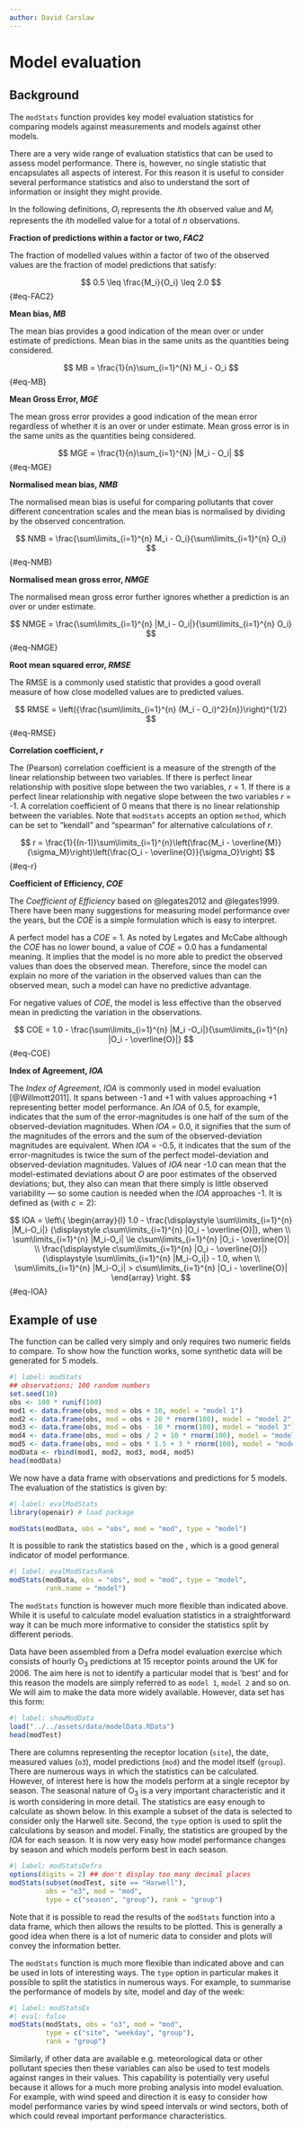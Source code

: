 ```yaml
---
author: David Carslaw
---
```


# Model evaluation {#sec-modStats}

## Background {#sec-ModBack}

The `modStats` function provides key model evaluation statistics for comparing models against measurements and models against other models.

There are a very wide range of evaluation statistics that can be used to assess model performance. There is, however, no single statistic that encapsulates all aspects of interest. For this reason it is useful to consider several performance statistics and also to understand the sort of information or insight they might provide.

In the following definitions, $O_i$ represents the $i$th observed value and $M_i$ represents the $i$th modelled value for a total of $n$ observations.

**Fraction of predictions within a factor or two, *FAC2***

The fraction of modelled values within a factor of two of the observed values are the fraction of model predictions that satisfy:

$$
   0.5 \leq \frac{M_i}{O_i} \leq 2.0 
$$ {#eq-FAC2}

**Mean bias, *MB***

The mean bias provides a good indication of the mean over or under estimate of predictions. Mean bias in the same units as the quantities being considered.

$$
 MB = \frac{1}{n}\sum_{i=1}^{N} M_i - O_i  
$$ {#eq-MB}

**Mean Gross Error, *MGE***

The mean gross error provides a good indication of the mean error regardless of whether it is an over or under estimate. Mean gross error is in the same units as the quantities being considered.

$$
 MGE = \frac{1}{n}\sum_{i=1}^{N} |M_i - O_i|  
$$ {#eq-MGE}

**Normalised mean bias, *NMB***

The normalised mean bias is useful for comparing pollutants that cover different concentration scales and the mean bias is normalised by dividing by the observed concentration.

$$
 NMB = \frac{\sum\limits_{i=1}^{n} M_i - O_i}{\sum\limits_{i=1}^{n} O_i} 
$$ {#eq-NMB}

**Normalised mean gross error, *NMGE***

The normalised mean gross error further ignores whether a prediction is an over or under estimate.

$$
 NMGE = \frac{\sum\limits_{i=1}^{n} |M_i - O_i|}{\sum\limits_{i=1}^{n} O_i} 
$$ {#eq-NMGE}

**Root mean squared error, *RMSE***

The RMSE is a commonly used statistic that provides a good overall measure of how close modelled values are to predicted values.

$$
   RMSE = \left({\frac{\sum\limits_{i=1}^{n} (M_i - O_i)^2}{n}}\right)^{1/2}   
$$ {#eq-RMSE}

**Correlation coefficient, *r***

The (Pearson) correlation coefficient is a measure of the strength of the linear relationship between two variables. If there is perfect linear relationship with positive slope between the two variables, $r$ = 1. If there is a perfect linear relationship with negative slope between the two variables $r$ = -1. A correlation coefficient of 0 means that there is no linear relationship between the variables. Note that `modStats` accepts an option `method`, which can be set to "kendall" and "spearman" for alternative calculations of $r$.

$$
 r = \frac{1}{(n-1)}\sum\limits_{i=1}^{n}\left(\frac{M_i - \overline{M}}{\sigma_M}\right)\left(\frac{O_i - \overline{O}}{\sigma_O}\right)   
$$ {#eq-r}

**Coefficient of Efficiency, *COE***

The *Coefficient of Efficiency* based on @legates2012 and @legates1999. There have been many suggestions for measuring model performance over the years, but the $COE$ is a simple formulation which is easy to interpret.

A perfect model has a $COE$ = 1. As noted by Legates and McCabe although the $COE$ has no lower bound, a value of $COE$ = 0.0 has a fundamental meaning. It implies that the model is no more able to predict the observed values than does the observed mean. Therefore, since the model can explain no more of the variation in the observed values than can the observed mean, such a model can have no predictive advantage.

For negative values of $COE$, the model is less effective than the observed mean in predicting the variation in the observations.

$$
 COE = 1.0 - \frac{\sum\limits_{i=1}^{n} |M_i
             -O_i|}{\sum\limits_{i=1}^{n} |O_i - \overline{O}|}  
$$ {#eq-COE}

**Index of Agreement, *IOA***

The *Index of Agreement*, $IOA$ is commonly used in model evaluation [@Willmott2011]. It spans between -1 and +1 with values approaching +1 representing better model performance. An $IOA$ of 0.5, for example, indicates that the sum of the error-magnitudes is one half of the sum of the observed-deviation magnitudes. When $IOA$ = 0.0, it signifies that the sum of the magnitudes of the errors and the sum of the observed-deviation magnitudes are equivalent. When $IOA$ = -0.5, it indicates that the sum of the error-magnitudes is twice the sum of the perfect model-deviation and observed-deviation magnitudes. Values of $IOA$ near -1.0 can mean that the model-estimated deviations about $O$ are poor estimates of the observed deviations; but, they also can mean that there simply is little observed variability --- so some caution is needed when the $IOA$ approaches -1. It is defined as (with $c = 2$):

$$
IOA = \left\{
   \begin{array}{l}
     1.0 - \frac{\displaystyle \sum\limits_{i=1}^{n} |M_i-O_i|}
{\displaystyle c\sum\limits_{i=1}^{n} |O_i - \overline{O}|}, when \\
           \sum\limits_{i=1}^{n} |M_i-O_i| \le c\sum\limits_{i=1}^{n} |O_i - \overline{O}| \\
          \frac{\displaystyle c\sum\limits_{i=1}^{n} |O_i - \overline{O}|}
{\displaystyle \sum\limits_{i=1}^{n} |M_i-O_i|} - 1.0, when \\
           \sum\limits_{i=1}^{n} |M_i-O_i| > c\sum\limits_{i=1}^{n} |O_i - \overline{O}|
   \end{array} 
\right.
$$ {#eq-IOA}

## Example of use {#ModEx}

The function can be called very simply and only requires two numeric fields to compare. To show how the function works, some synthetic data will be generated for 5 models.

```r
#| label: modStats
## observations; 100 random numbers
set.seed(10)
obs <- 100 * runif(100)
mod1 <- data.frame(obs, mod = obs + 10, model = "model 1")
mod2 <- data.frame(obs, mod = obs + 20 * rnorm(100), model = "model 2")
mod3 <- data.frame(obs, mod = obs - 10 * rnorm(100), model = "model 3")
mod4 <- data.frame(obs, mod = obs / 2 + 10 * rnorm(100), model = "model 4")
mod5 <- data.frame(obs, mod = obs * 1.5 + 3 * rnorm(100), model = "model 5")
modData <- rbind(mod1, mod2, mod3, mod4, mod5)
head(modData)
```

We now have a data frame with observations and predictions for 5 models. The evaluation of the statistics is given by:

```r
#| label: evalModStats
library(openair) # load package

modStats(modData, obs = "obs", mod = "mod", type = "model")
```

It is possible to rank the statistics based on the \emph{Coefficient
  of Efficiency}, which is a good general indicator of model performance.

```r
#| label: evalModStatsRank
modStats(modData, obs = "obs", mod = "mod", type = "model", 
         rank.name = "model")
```

The `modStats` function is however much more flexible than indicated above. While it is useful to calculate model evaluation statistics in a straightforward way it can be much more informative to consider the statistics split by different periods.

Data have been assembled from a Defra model evaluation exercise which consists of hourly O~3~ predictions at 15 receptor points around the UK for 2006. The aim here is not to identify a particular model that is 'best' and for this reason the models are simply referred to as `model 1`, `model 2` and so on. We will aim to make the data more widely available. However, data set has this form:

```r
#| label: showModData
load("../../assets/data/modelData.RData")
head(modTest)
```

There are columns representing the receptor location (`site`), the date, measured values (`o3`), model predictions (`mod`) and the model itself (`group`). There are numerous ways in which the statistics can be calculated. However, of interest here is how the models perform at a single receptor by season. The seasonal nature of O~3~ is a very important characteristic and it is worth considering in more detail. The statistics are easy enough to calculate as shown below. In this example a subset of the data is selected to consider only the Harwell site. Second, the `type` option is used to split the calculations by season and model. Finally, the statistics are grouped by the $IOA$ for each season. It is now very easy how model performance changes by season and which models perform best in each season.

```r
#| label: modStatsDefra
options(digits = 2) ## don't display too many decimal places
modStats(subset(modTest, site == "Harwell"), 
         obs = "o3", mod = "mod",
         type = c("season", "group"), rank = "group")
```

Note that it is possible to read the results of the `modStats` function into a data frame, which then allows the results to be plotted. This is generally a good idea when there is a lot of numeric data to consider and plots will convey the information better.

The `modStats` function is much more flexible than indicated above and can be used in lots of interesting ways. The `type` option in particular makes it possible to split the statistics in numerous ways. For example, to summarise the performance of models by site, model and day of the week:

```r
#| label: modStatsEx
#| eval: false
modStats(modStats, obs = "o3", mod = "mod",
         type = c("site", "weekday", "group"), 
         rank = "group")
```

Similarly, if other data are available e.g. meteorological data or other pollutant species then these variables can also be used to test models against ranges in their values. This capability is potentially very useful because it allows for a much more probing analysis into model evaluation. For example, with wind speed and direction it is easy to consider how model performance varies by wind speed intervals or wind sectors, both of which could reveal important performance characteristics.
